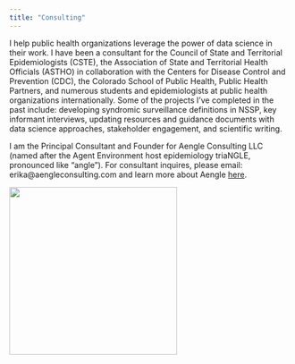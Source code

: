 ```yaml
---
title: "Consulting"
---
```


I help public health organizations leverage the power of data science in their work. I have been a consultant for the Council of State and Territorial Epidemiologists (CSTE), the Association of State and Territorial Health Officials (ASTHO) in collaboration with the Centers for Disease Control and Prevention (CDC), the Colorado School of Public Health, Public Health Partners, and numerous students and epidemiologists at public health organizations internationally. Some of the projects I've completed in the past include: developing syndromic surveillance definitions in NSSP, key informant interviews, updating resources and guidance documents with data science approaches, stakeholder engagement, and scientific writing.

I am the Principal Consultant and Founder for Aengle Consulting LLC (named after the Agent Environment host epidemiology triaNGLE, pronounced like "angle"). For consultant inquires, please email: erika\@aengleconsulting.com and learn more about Aengle [here](https://aengleconsulting.com/).

[![](images/Aengle%20Logos_Icon-%20Black.png){fig-alt="black and white logo for business" fig-align="right" width="300"}](https://aengleconsulting.com/)
